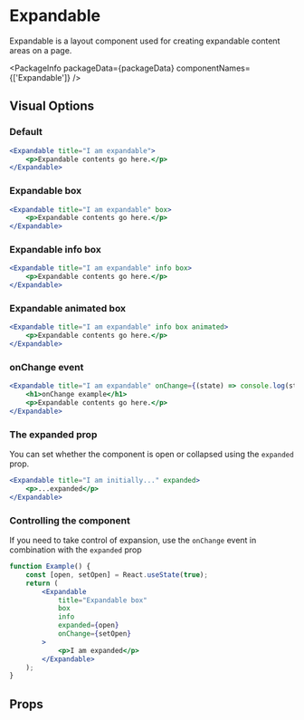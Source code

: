 
# Expandable

Expandable is a layout component used for creating expandable content areas on a
page.

<PackageInfo packageData={packageData} componentNames={['Expandable']} />

## Visual Options

### Default

```jsx example
<Expandable title="I am expandable">
    <p>Expandable contents go here.</p>
</Expandable>
```

### Expandable box

```jsx example
<Expandable title="I am expandable" box>
    <p>Expandable contents go here.</p>
</Expandable>
```

### Expandable info box

```jsx example
<Expandable title="I am expandable" info box>
    <p>Expandable contents go here.</p>
</Expandable>
```

### Expandable animated box

```jsx example
<Expandable title="I am expandable" info box animated>
    <p>Expandable contents go here.</p>
</Expandable>
```

### onChange event

```jsx example
<Expandable title="I am expandable" onChange={(state) => console.log(state)}>
    <h1>onChange example</h1>
    <p>Expandable contents go here.</p>
</Expandable>
```

### The expanded prop

You can set whether the component is open or collapsed using the `expanded`
prop.

```jsx example
<Expandable title="I am initially..." expanded>
    <p>...expanded</p>
</Expandable>
```

### Controlling the component

If you need to take control of expansion, use the `onChange` event in
combination with the `expanded` prop

```jsx example
function Example() {
    const [open, setOpen] = React.useState(true);
    return (
        <Expandable
            title="Expandable box"
            box
            info
            expanded={open}
            onChange={setOpen}
        >
            <p>I am expanded</p>
        </Expandable>
    );
}
```

## Props

```props packages/expandable/src/component.tsx

```
